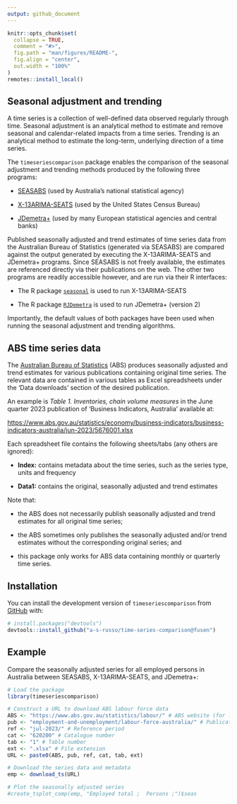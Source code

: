 ```yaml
---
output: github_document
---
```


<!-- README.md is generated from README.Rmd. Please edit that file -->

```r
knitr::opts_chunk$set(
  collapse = TRUE,
  comment = "#>",
  fig.path = "man/figures/README-",
  fig.align = "center",
  out.width = "100%"
)
remotes::install_local()
```

## Seasonal adjustment and trending

A time series is a collection of well-defined data observed regularly through
time. Seasonal adjustment is an analytical method to estimate and remove
seasonal and calendar-related impacts from a time series. Trending is an
analytical method to estimate the long-term, underlying direction of a time
series.

The `timeseriescomparison` package enables the comparison of the seasonal
adjustment and trending methods produced by the following three programs:

* [SEASABS](https://www.abs.gov.au/websitedbs/d3310114.nsf/4a256353001af3ed4b2562bb00121564/c890aa8e65957397ca256ce10018c9d8!OpenDocument) (used by Australia's national statistical agency)

* [X-13ARIMA-SEATS](https://www.census.gov/data/software/x13as.html) (used by
the United States Census Bureau)

* [JDemetra+](https://jdemetradocumentation.github.io/JDemetra-documentation/)
(used by many European statistical agencies and central banks)

Published seasonally adjusted and trend estimates of time series data from the
Australian Bureau of Statistics (generated via SEASABS) are compared against the
output generated by executing the X-13ARIMA-SEATS and JDemetra+ programs. Since
SEASABS is not freely available, the estimates are referenced directly via their
publications on the web. The other two programs are readily accessible however,
and are run via their R interfaces:

* The R package [`seasonal`](http://www.seasonal.website/seasonal.html) is used
to run X-13ARIMA-SEATS

* The R package [`RJDemetra`](https://github.com/jdemetra/rjdemetra) is used to
run JDemetra+ (version 2)

Importantly, the default values of both packages have been used when running the
seasonal adjustment and trending algorithms.

## ABS time series data

The [Australian Bureau of Statistics](https://www.abs.gov.au/) (ABS) produces
seasonally adjusted and trend estimates for various publications containing
original time series. The relevant data are contained in various tables as Excel
spreadsheets under the 'Data downloads' section of the desired publication.

An example is *Table 1. Inventories, chain volume measures* in the June quarter
2023 publication of 'Business Indicators, Australia' available at:

[https://www.abs.gov.au/statistics/economy/business-indicators/business-indicators-australia/jun-2023/5676001.xlsx](https://www.abs.gov.au/statistics/economy/business-indicators/business-indicators-australia/jun-2023/5676001.xlsx)

Each spreadsheet file contains the following sheets/tabs (any others are
ignored):

* **Index:** contains metadata about the time
series, such as the series type, units and frequency

* **Data1:** contains the original, seasonally adjusted and trend
estimates

Note that:

* the ABS does not necessarily publish seasonally adjusted and trend estimates
for all original time series;

* the ABS sometimes only publishes the seasonally adjusted and/or trend
estimates without the corresponding original series; and

* this package only works for ABS data containing monthly or quarterly
time series.

## Installation

You can install the development version of `timeseriescomparison` from [GitHub](https://github.com/) with:

```r
# install.packages("devtools")
devtools::install_github("a-s-russo/time-series-comparison@fusen")
```

## Example

Compare the seasonally adjusted series for all employed persons in Australia
between SEASABS, X-13ARIMA-SEATS, and JDemetra+:

```r
# Load the package
library(timeseriescomparison)

# Construct a URL to download ABS labour force data
ABS <- "https://www.abs.gov.au/statistics/labour/" # ABS website (for labour statistics)
pub <- "employment-and-unemployment/labour-force-australia/" # Publication
ref <- "jul-2023/" # Reference period
cat <- "620200" # Catalogue number
tab <- "1" # Table number
ext <- ".xlsx" # File extension
URL <- paste0(ABS, pub, ref, cat, tab, ext)

# Download the series data and metadata
emp <- download_ts(URL)

# Plot the seasonally adjusted series
#create_tsplot_comp(emp, "Employed total ;  Persons ;")$seas
```